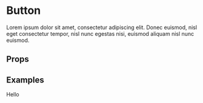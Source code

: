
<Meta title="Components/KButton" component={KButton} />

# Button

Lorem ipsum dolor sit amet, consectetur adipiscing elit. Donec euismod, nisl eget consectetur tempor, nisl nunc egestas nisi, euismod aliquam nisl nunc euismod.

## Props

<ArgsTable of={KButton} />

## Examples

<Canvas>
  <Story name="Default">
    <KButton>Hello</KButton>
  </Story>
</Canvas>

